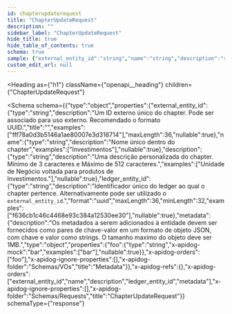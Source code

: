 ```yaml
---
id: chapterupdaterequest
title: "ChapterUpdateRequest"
description: ""
sidebar_label: "ChapterUpdateRequest"
hide_title: true
hide_table_of_contents: true
schema: true
sample: {"external_entity_id":"string","name":"string","description":"string","ledger_entity_id":"3fa85f64-5717-4562-b3fc-2c963f66afa6","metadata":{"foo":"string"}}
custom_edit_url: null
---
```



<Heading
  as={"h1"}
  className={"openapi__heading"}
  children={"ChapterUpdateRequest"}
>
</Heading>





<Schema
  schema={{"type":"object","properties":{"external_entity_id":{"type":"string","description":"Um ID externo único do chapter. Pode ser associado para uso externo. Recomendado o formato UUID.","title":"","examples":["fff78a0d3b5146a1ae80007e3d316714"],"maxLength":36,"nullable":true},"name":{"type":"string","description":"Nome único dentro do chapter","examples":["Investimentos"],"nullable":true},"description":{"type":"string","description":"Uma descrição personalizada do chapter. Mínimo de 3 caracteres e Máximo de 512 caracteres.","examples":["Unidade de Negócio voltada para produtos de Investimentos."],"nullable":true},"ledger_entity_id":{"type":"string","description":"Identificador único do ledger ao qual o chapter pertence. Alternativamente pode ser utilizado o `external_entity_id`.","format":"uuid","maxLength":36,"minLength":32,"examples":["f636cb1c46c4468e93c384a12530ee30"],"nullable":true},"metadata":{"description":"Os metadados a serem adicionados à entidade devem ser fornecidos como pares de chave-valor em um formato de objeto JSON, com chave e valor como strings. O tamanho maximo do objeto deve ser 1MB.","type":"object","properties":{"foo":{"type":"string","x-apidog-mock":"bar","examples":["bar"],"nullable":true}},"x-apidog-orders":["foo"],"x-apidog-ignore-properties":[],"x-apidog-folder":"Schemas/VOs","title":"Metadata"}},"x-apidog-refs":{},"x-apidog-orders":["external_entity_id","name","description","ledger_entity_id","metadata"],"x-apidog-ignore-properties":[],"x-apidog-folder":"Schemas/Requests","title":"ChapterUpdateRequest"}}
  schemaType={"response"}
>
  
</Schema>
